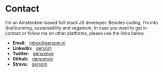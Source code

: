 # Contact

I’m an Amsterdam-based full-stack JS developer. Besides coding, I'm into (trail)running, sustainability and veganism. In case you want to get in contact or follow me on other platforms, please use the links below.

* **Email:** &nbsp; [inbox@gersom.nl](mailto:inbox@gersom.nl)
* **LinkedIn:** &nbsp; [gersom](https://linkedin.com/in/gersom)
* **Twitter:** &nbsp; [gersomvg](https://twitter.com/gersomvg)
* **Github:** &nbsp; [gersomvg](https://github.com/gersomvg)
* **Strava:** &nbsp; [gersom](https://www.strava.com/athletes/gersom)